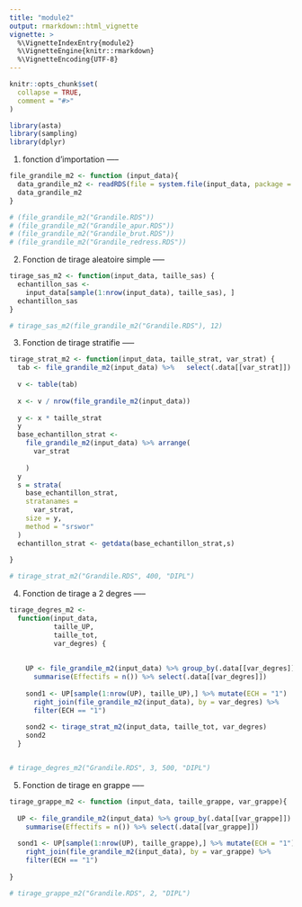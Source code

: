 ```yaml
---
title: "module2"
output: rmarkdown::html_vignette
vignette: >
  %\VignetteIndexEntry{module2}
  %\VignetteEngine{knitr::rmarkdown}
  %\VignetteEncoding{UTF-8}
---
```


```r
knitr::opts_chunk$set(
  collapse = TRUE,
  comment = "#>"
)
```


```r
library(asta)
library(sampling)
library(dplyr)
```


1. fonction d'importation -----
```r
file_grandile_m2 <- function (input_data){
  data_grandile_m2 <- readRDS(file = system.file(input_data, package = "asta"))
  data_grandile_m2
}

# (file_grandile_m2("Grandile.RDS"))
# (file_grandile_m2("Grandile_apur.RDS"))
# (file_grandile_m2("Grandile_brut.RDS"))
# (file_grandile_m2("Grandile_redress.RDS"))
```

2. Fonction de tirage aleatoire simple -----
```r

tirage_sas_m2 <- function(input_data, taille_sas) {
  echantillon_sas <-
    input_data[sample(1:nrow(input_data), taille_sas), ]
  echantillon_sas
}

# tirage_sas_m2(file_grandile_m2("Grandile.RDS"), 12)
```

3. Fonction de tirage stratifie -----
```r
tirage_strat_m2 <- function(input_data, taille_strat, var_strat) {
  tab <- file_grandile_m2(input_data) %>%   select(.data[[var_strat]])
  
  v <- table(tab)
  
  x <- v / nrow(file_grandile_m2(input_data))
  
  y <- x * taille_strat
  y
  base_echantillon_strat <-
    file_grandile_m2(input_data) %>% arrange(
      var_strat
      
    )
  y
  s = strata(
    base_echantillon_strat,
    stratanames = 
      var_strat,
    size = y,
    method = "srswor"
  )
  echantillon_strat <- getdata(base_echantillon_strat,s)
  
}

# tirage_strat_m2("Grandile.RDS", 400, "DIPL")

```


4. Fonction de tirage a 2 degres -----
```r
tirage_degres_m2 <-
  function(input_data,
           taille_UP,
           taille_tot,
           var_degres) {
    
    
    UP <- file_grandile_m2(input_data) %>% group_by(.data[[var_degres]]) %>%
      summarise(Effectifs = n()) %>% select(.data[[var_degres]])
    
    sond1 <- UP[sample(1:nrow(UP), taille_UP),] %>% mutate(ECH = "1")  %>%  
      right_join(file_grandile_m2(input_data), by = var_degres) %>%
      filter(ECH == "1")
    
    sond2 <- tirage_strat_m2(input_data, taille_tot, var_degres)
    sond2
  }


# tirage_degres_m2("Grandile.RDS", 3, 500, "DIPL")

```

5. Fonction de tirage en grappe -----
```r
tirage_grappe_m2 <- function (input_data, taille_grappe, var_grappe){
  
  UP <- file_grandile_m2(input_data) %>% group_by(.data[[var_grappe]]) %>%
    summarise(Effectifs = n()) %>% select(.data[[var_grappe]])
  
  sond1 <- UP[sample(1:nrow(UP), taille_grappe),] %>% mutate(ECH = "1")  %>%  
    right_join(file_grandile_m2(input_data), by = var_grappe) %>%
    filter(ECH == "1")
  
}

# tirage_grappe_m2("Grandile.RDS", 2, "DIPL")
```